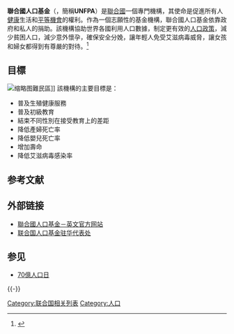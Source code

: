 {{Infobox UN
| name = 聯合國人口基金<br /><small>{{lang|en|United Nations Population Fund}}{{en icon}}</small>
| image = UNFPA logo.svg
| caption = 
| type = 联合国专门机构
| acronyms = {{lang|en|UNFPA}}
| headquarters= {{flagicon|USA}} [[美國|美國]][[紐約|紐約]]
| status = 运作中
| established = 1967年
| website = [http://www.unfpa.org/ www.unfpa.org]
| parent = [[联合国经济及社会理事会|联合国经济及社会理事会]]
| subsidiaries =
| commons =
}}
'''聯合國人口基金'''（{{lang-en|United Nations Population Fund}}，簡稱'''UNFPA'''）是[[聯合國|聯合國]]一個專門機構，其使命是促進所有人[[健康|健康]]生活和[[平等機會|平等機會]]的權利。作為一個志願性的基金機構，聯合國人口基金依靠政府和私人的捐助。該機構協助世界各國利用人口數據，制定更有效的[[人口政策|人口政策]]，減少貧困人口，減少意外懷孕，確保安全分娩，讓年輕人免受艾滋病毒威脅，讓女孩和婦女都得到有尊嚴的對待。<ref>{{cite web|title=UNFPA - About UNFPA|url=http://www.unfpa.org/public/home/about|publisher=UNFPA|accessdate=2011-07-28}}</ref>

==目標==
[[File:Khiam_UN.jpg|缩略图]]難民區]]
該機構的主要目標是：

* 普及生殖健康服務
* 普及初級教育
* 結束不同性別在接受教育上的差距
* 降低產婦死亡率
* 降低嬰兒死亡率
* 增加壽命
* 降低艾滋病毒感染率

== 参考文献 ==
{{reflist}}

== 外部链接 ==
{{Commonscat|UNICEF}}
* [http://www.unfpa.org/ 聯合國人口基金－英文官方网站] {{Wayback|url=http://www.unfpa.org/ |date=20081007090223 }}
*[https://web.archive.org/web/20141207201316/http://www.unfpa.cn/zh 联合国人口基金驻华代表处]

== 参见 ==
{{Portal|联合国}}
* [[70億人口日|70億人口日]]

{{-}}
{{UN}}
{{人口}}

{{Authority control}}

[[Category:联合国相关列表|Category:联合国相关列表]]
[[Category:人口|Category:人口]]